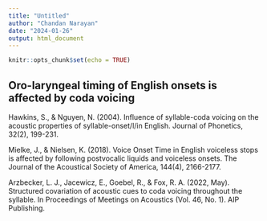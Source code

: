 ```yaml
---
title: "Untitled"
author: "Chandan Narayan"
date: "2024-01-26"
output: html_document
---
```


```r
knitr::opts_chunk$set(echo = TRUE)
```

## Oro-laryngeal timing of English onsets is affected by coda voicing

Hawkins, S., & Nguyen, N. (2004). Influence of syllable-coda voicing on the acoustic properties of syllable-onset/l/in English. Journal of Phonetics, 32(2), 199-231.

Mielke, J., & Nielsen, K. (2018). Voice Onset Time in English voiceless stops is affected by following postvocalic liquids and voiceless onsets. The Journal of the Acoustical Society of America, 144(4), 2166-2177.

Arzbecker, L. J., Jacewicz, E., Goebel, R., & Fox, R. A. (2022, May). Structured covariation of acoustic cues to coda voicing throughout the syllable. In Proceedings of Meetings on Acoustics (Vol. 46, No. 1). AIP Publishing.